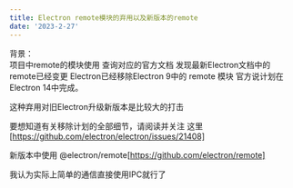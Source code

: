 ```yaml
---
title: Electron remote模块的弃用以及新版本的remote
date: '2023-2-27'
---
```



背景：  
项目中remote的模块使用 查询对应的官方文档 发现最新Electron文档中的remote已经变更
Electron已经移除Electron 9中的 remote 模块 官方说计划在Electron 14中完成。

这种弃用对旧Electron升级新版本是比较大的打击

要想知道有关移除计划的全部细节，请阅读并关注 这里[https://github.com/electron/electron/issues/21408]

新版本中使用 @electron/remote[https://github.com/electron/remote]

我认为实际上简单的通信直接使用IPC就行了